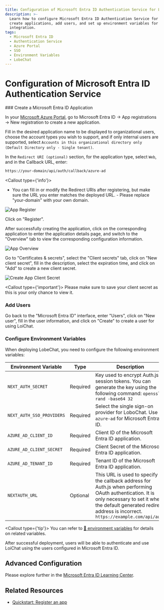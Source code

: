 ```yaml
---
title: Configuration of Microsoft Entra ID Authentication Service for LobeChat
description: >-
  Learn how to configure Microsoft Entra ID Authentication Service for LobeChat,
  create applications, add users, and set up environment variables for seamless
  integration.
tags:
  - Microsoft Entra ID
  - Authentication Service
  - Azure Portal
  - SSO
  - Environment Variables
  - LobeChat
---
```


# Configuration of Microsoft Entra ID Authentication Service

<Steps>
  ### Create a Microsoft Entra ID Application

In your [Microsoft Azure Portal][microsoft-azure-portal], go to Microsoft Entra ID -> App registrations -> New registration to create a new application.

Fill in the desired application name to be displayed to organizational users, choose the account types you wish to support, and if only internal users are supported, select `Accounts in this organizational directory only (Default Directory only - Single tenant)`.

In the `Redirect URI (optional)` section, for the application type, select `Web`, and in the Callback URL, enter:

```bash
https://your-domain/api/auth/callback/azure-ad
```

<Callout type={'info'}>
  - You can fill in or modify the Redirect URIs after registering, but make sure the URL you enter
  matches the deployed URL. - Please replace "your-domain" with your own domain.
</Callout>

<Image
  alt="App Register"
  inStep
  src="https://github.com/lobehub/lobe-chat/assets/13883964/4f9d83bd-b3fc-4abc-bcf4-ccbad65c219d"
/>

Click on "Register".

After successfully creating the application, click on the corresponding application to enter the application details page, and switch to the "Overview" tab to view the corresponding configuration information.

<Image
  alt="App Overview"
  inStep
  src="https://github.com/lobehub/lobe-chat/assets/13883964/48a0b702-05bd-4ce4-a007-a8ad00a36e5a"
/>

Go to "Certificates & secrets", select the "Client secrets" tab, click on "New client secret", fill in the description, select the expiration time, and click on "Add" to create a new client secret.

<Image
  alt="Create App Client Secret"
  inStep
  src="https://github.com/lobehub/lobe-chat/assets/13883964/c9d66fa0-158c-4bd3-a1fa-969e638259d2"
/>

<Callout type={'important'}>
  Please make sure to save your client secret as this is your only chance to view it.
</Callout>

### Add Users

Go back to the "Microsoft Entra ID" interface, enter "Users", click on "New user", fill in the user information, and click on "Create" to create a user for using LoiChat.

### Configure Environment Variables

When deploying LobeChat, you need to configure the following environment variables:

| Environment Variable | Type | Description |
| --- | --- | --- |
| `NEXT_AUTH_SECRET` | Required | Key used to encrypt Auth.js session tokens. You can generate the key using the following command: `openssl rand -base64 32` |
| `NEXT_AUTH_SSO_PROVIDERS` | Required | Select the single sign-on provider for LoboChat. Use `azure-ad` for Microsoft Entra ID. |
| `AZURE_AD_CLIENT_ID` | Required | Client ID of the Microsoft Entra ID application. |
| `AZURE_AD_CLIENT_SECRET` | Required | Client Secret of the Microsoft Entra ID application. |
| `AZURE_AD_TENANT_ID` | Required | Tenant ID of the Microsoft Entra ID application. |
| `NEXTAUTH_URL` | Optional | This URL is used to specify the callback address for Auth.js when performing OAuth authentication. It is only necessary to set it when the default generated redirect address is incorrect. `https://example.com/api/auth` |

<Callout type={'tip'}>
  You can refer to [📘 environment
  variables](/docs/self-hosting/environment-variable#microsoft-entra-id) for details on related
  variables.
</Callout>

</Steps>

<Callout>
  After successful deployment, users will be able to authenticate and use LoiChat using the users
  configured in Microsoft Entra ID.
</Callout>

## Advanced Configuration

Please explore further in the [Microsoft Entra ID Learning Center][microsoft-learn-entra].

## Related Resources

- [Quickstart: Register an app][microsoft-entra-register-app]

[microsoft-azure-portal]: https://portal.azure.com/
[microsoft-entra-register-app]: https://learn.microsoft.com/en-us/entra/identity-platform/quickstart-register-app
[microsoft-learn-entra]: https://learn.microsoft.com/en-us/entra/identity/
